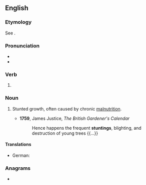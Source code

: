==English==
{{wikipedia|Stunted growth}}

===Etymology===
See {{m|en|stunt}}.

===Pronunciation===
* {{IPA|/ˈstʌntɪŋ/|lang=en}}
* {{rhymes|ʌntɪŋ|lang=en}}

===Verb===
{{head|en|present participle}}

# {{present participle of|stunt|lang=en}}

===Noun===
{{en-noun|~}}

# {{lb|en|medicine}} Stunted growth, often caused by chronic [[malnutrition]].
#* '''1759''', James Justice, ''The British Gardener's Calendar''
#*: Hence happens the frequent '''stuntings''', blighting, and destruction of young trees {{...}}

====Translations====
{{trans-top|chronic malnutrition}}
{{trans-mid}}
* German: {{t|de|Verkümmerung|f}}
{{trans-bottom}}

===Anagrams===
* {{anagrams|en|a=ginnsttu|Nuttings|nuttings}}